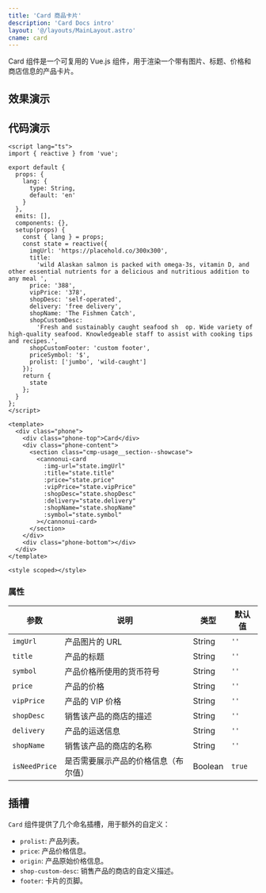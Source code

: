 ```yaml
---
title: 'Card 商品卡片'
description: 'Card Docs intro'
layout: '@/layouts/MainLayout.astro'
cname: card
---
```



Card 组件是一个可复用的 Vue.js 组件，用于渲染一个带有图片、标题、价格和商店信息的产品卡片。

## 效果演示

<CardVue
  lang="zh-CN"
  client:visible
/>

## 代码演示

```vue
<script lang="ts">
import { reactive } from 'vue';

export default {
  props: {
    lang: {
      type: String,
      default: 'en'
    }
  },
  emits: [],
  components: {},
  setup(props) {
    const { lang } = props;
    const state = reactive({
      imgUrl: 'https://placehold.co/300x300',
      title:
        'wild Alaskan salmon is packed with omega-3s, vitamin D, and other essential nutrients for a delicious and nutritious addition to any meal ',
      price: '388',
      vipPrice: '378',
      shopDesc: 'self-operated',
      delivery: 'free delivery',
      shopName: 'The Fishmen Catch',
      shopCustomDesc:
        'Fresh and sustainably caught seafood sh  op. Wide variety of high-quality seafood. Knowledgeable staff to assist with cooking tips and recipes.',
      shopCustomFooter: 'custom footer',
      priceSymbol: '$',
      prolist: ['jumbo', 'wild-caught']
    });
    return {
      state
    };
  }
};
</script>

<template>
  <div class="phone">
    <div class="phone-top">Card</div>
    <div class="phone-content">
      <section class="cmp-usage__section--showcase">
        <cannonui-card
          :img-url="state.imgUrl"
          :title="state.title"
          :price="state.price"
          :vipPrice="state.vipPrice"
          :shopDesc="state.shopDesc"
          :delivery="state.delivery"
          :shopName="state.shopName"
          :symbol="state.symbol"
        ></cannonui-card>
      </section>
    </div>
    <div class="phone-bottom"></div>
  </div>
</template>

<style scoped></style>
```

### 属性

| 参数          | 说明                                 | 类型    | 默认值 |
| ------------- | ------------------------------------ | ------- | ------ |
| `imgUrl`      | 产品图片的 URL                       | String  | `''`   |
| `title`       | 产品的标题                           | String  | `''`   |
| `symbol`      | 产品价格所使用的货币符号             | String  | `''`   |
| `price`       | 产品的价格                           | String  | `''`   |
| `vipPrice`    | 产品的 VIP 价格                      | String  | `''`   |
| `shopDesc`    | 销售该产品的商店的描述               | String  | `''`   |
| `delivery`    | 产品的运送信息                       | String  | `''`   |
| `shopName`    | 销售该产品的商店的名称               | String  | `''`   |
| `isNeedPrice` | 是否需要展示产品的价格信息（布尔值） | Boolean | `true` |

## 插槽

`Card` 组件提供了几个命名插槽，用于额外的自定义：

- `prolist`: 产品列表。
- `price`: 产品价格信息。
- `origin`: 产品原始价格信息。
- `shop-custom-desc`: 销售产品的商店的自定义描述。
- `footer`: 卡片的页脚。

